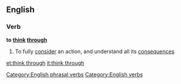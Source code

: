 ==English==

===Verb===
'''to [[think]] [[through]]'''

# To fully [[consider]] an action, and understand all its [[consequence]]s
[[Category:English phrasal verbs]]
[[Category:English verbs]]

[[et:think through]]
[[it:think through]]